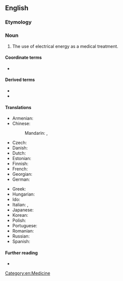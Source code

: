 ==English==

===Etymology===
{{prefix|en|electro|therapy}}

===Noun===
{{en-noun|~}}

# The use of electrical energy as a medical treatment.

====Coordinate terms====
* {{l|en|electroanesthesia}}

====Derived terms====
* {{l|en|electrotherapist}}
* {{l|en|electrotherapeutic}}

====Translations====
{{trans-top|use of electrical energy as a medical treatment}}
* Armenian: {{t-needed|hy}}
* Chinese:
*: Mandarin: {{t+|cmn|電療法}}, {{t+|cmn|电疗法|tr=diànliáofǎ}}
* Czech: {{t-needed|cs}}
* Danish: {{t-needed|da}}
* Dutch: {{t+|nl|elektrotherapie|f}}
* Estonian: {{t|et|elektroteraapia}}
* Finnish: {{t|fi|elektroterapia}}
* French: {{t+|fr|électrothérapie|f}}
* Georgian: {{t-needed|ka}}
* German: {{t|de|Elektrotherapie|f}}
{{trans-mid}}
* Greek: {{t+|el|ηλεκτροθεραπεία|f}}
* Hungarian: {{t-needed|hu}}
* Ido: {{t+|io|elektroterapio}}
* Italian: {{t+|it|elettroterapia|f}}, {{t|it|galvanoterapia|f}}
* Japanese: {{t|ja|電気療法|tr=でんき りょうほう, denki ryōhō}}
* Korean: {{t-needed|ko}}
* Polish: {{t+|pl|elektroterapia|f}}
* Portuguese: {{t|pt|eletroterapia|f}}
* Romanian: {{t+|ro|electroterapie|f}}
* Russian: {{t+|ru|электротерапи́я|f|sc=Cyrl}}
* Spanish: {{t|es|electroterapia|f}}
{{trans-bottom}}

====Further reading====
* {{pedialite|Electroconvulsive_therapy}}

[[Category:en:Medicine]]